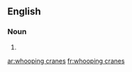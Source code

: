 ==English==

===Noun===
{{head|en|noun plural form|head=[[whooping]] [[crane]]s}}

# {{plural of|whooping crane|lang=en}}

[[ar:whooping cranes]]
[[fr:whooping cranes]]